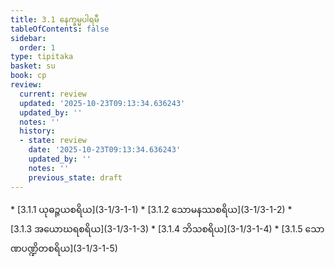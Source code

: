 ```yaml
---
title: 3.1 နေက္ခမ္မပါရမီ
tableOfContents: false
sidebar:
  order: 1
type: tipitaka
basket: su
book: cp
review:
  current: review
  updated: '2025-10-23T09:13:34.636243'
  updated_by: ''
  notes: ''
  history:
  - state: review
    date: '2025-10-23T09:13:34.636243'
    updated_by: ''
    notes: ''
    previous_state: draft
---
```



<ReviewStatus review={frontmatter.review} showDetails={true} />

<HypothesisAnnotation frontmatter={frontmatter} />

<DynamicBreadcrumb />



<TableOfContents book="cp" section="3.1">
* [3.1.1 ယုဓဉ္ဇယစရိယ](3-1/3-1-1)
* [3.1.2 သောမနဿစရိယ](3-1/3-1-2)
* [3.1.3 အယောဃရစရိယ](3-1/3-1-3)
* [3.1.4 ဘိသစရိယ](3-1/3-1-4)
* [3.1.5 သောဏပဏ္ဍိတစရိယ](3-1/3-1-5)
</TableOfContents>
